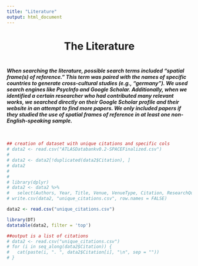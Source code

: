 ```yaml
---
title: "Literature"
output: html_document
---
```

<style type="text/css">
  .title {
    display: none;
  }
</style>


<h1 style="text-align: center;">The Literature</h1>
<div class="description" style="padding-top: 3px; padding-bottom: 10px;">
<h5>When searching the literature, possible search terms included “spatial frame(s) of reference.” This term was paired with the names of specific countries to generate cross-cultural studies (e.g., “germany”). We used search engines like PsycInfo and Google Scholar. Additionally, when we identified a certain researcher who had contributed many relevant works, we searched directly on their Google Scholar profile and their website in an attempt to find more papers. We only included papers if they studied the use of spatial frames of reference in at least one non-English-speaking sample.</h5>
</div>

```r
## creation of dataset with unique citations and specific cols
# data2 <- read.csv("ATLASDatabankv0.2-SPACEFinalized.csv")
# 
# data2 <- data2[!duplicated(data2$Citation), ]
# data2
# 
# 
# library(dplyr)
# data2 <- data2 %>% 
#   select(Authors, Year, Title, Venue, VenueType, Citation, ResearchQuestion)
# write.csv(data2, "unique_citations.csv", row.names = FALSE)

```

```r
data2 <- read.csv("unique_citations.csv")

library(DT)
datatable(data2, filter = 'top')
```


```r
##output is a list of citations
# data2 <- read.csv("unique_citations.csv")
# for (i in seq_along(data2$Citation)) {
#   cat(paste(i, ". ", data2$Citation[i], "\n", sep = ""))
# }
```